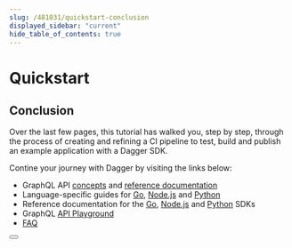 ```yaml
---
slug: /481031/quickstart-conclusion
displayed_sidebar: "current"
hide_table_of_contents: true
---
```


# Quickstart


## Conclusion

Over the last few pages, this tutorial has walked you, step by step, through the process of creating and refining a CI pipeline to test, build and publish an example application with a Dagger SDK.

Contine your journey with Dagger by visiting the links below:

- GraphQL API [concepts](../api/975146-concepts.md) and [reference documentation](https://docs.dagger.io/api/reference)
- Language-specific guides for [Go](../sdk/go/275922-guides.md), [Node.js](../sdk/nodejs/947203-guides.md) and [Python](../sdk/python/234291-guides.md)
- Reference documentation for the [Go](https://pkg.go.dev/dagger.io/dagger), [Node.js](../sdk/nodejs/reference/modules.md) and [Python](https://dagger-io.readthedocs.org/) SDKs
- GraphQL [API Playground](../api/282105-playground.md)
- [FAQ](../162770-faq.md)

<Button label="Back" docPath="635927/quickstart-caching" />
